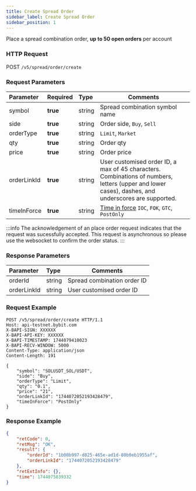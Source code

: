 ```yaml
---
title: Create Spread Order
sidebar_label: Create Spread Order
sidebar_position: 1
---
```

Place a spread combination order, **up to 50 open orders** per account

### HTTP Request
POST `/v5/spread/order/create`

### Request Parameters
| Parameter | Required | Type | Comments|
|:----- |:-------|:-----|------ |
|symbol |**true** |string |Spread combination symbol name|
|side |**true** |string |Order side, `Buy`, `Sell`|
|orderType |**true** |string |`Limit`, `Market`|
|qty |**true** |string |Order qty|
|price |**true** |string |Order price|
|orderLinkId |**true** |string |User customised order ID, a max of 45 characters. Combinations of numbers, letters (upper and lower cases), dashes, and underscores are supported.|
|timeInForce |**true** |string |<a href="https://www.bybit.com/en/help-center/article/What-Are-Time-In-Force-TIF-GTC-IOC-FOK">Time in force</a> `IOC`, `FOK`, `GTC`, `PostOnly`|

:::info
The acknowledgement of an place order request indicates that the request was sucessfully accepted. This request is asynchronous so please use the websocket to confirm the order status.
:::

### Response Parameters
| Parameter | Type | Comments|
|:----- |:-----|----- |
|orderId |string |Spread combination order ID |
|orderLinkId |string |User customised order ID |

### Request Example

```http
POST /v5/spread/order/create HTTP/1.1
Host: api-testnet.bybit.com
X-BAPI-SIGN: XXXXXX
X-BAPI-API-KEY: XXXXXX
X-BAPI-TIMESTAMP: 1744079410023
X-BAPI-RECV-WINDOW: 5000
Content-Type: application/json
Content-Length: 191

{
    "symbol": "SOLUSDT_SOL/USDT",
    "side": "Buy",
    "orderType": "Limit",
    "qty": "0.1",
    "price": "21",
    "orderLinkId": "1744072052193428479",
    "timeInForce": "PostOnly"
}
```

### Response Example
```json
{
    "retCode": 0,
    "retMsg": "OK",
    "result": {
        "orderId": "1b00b997-d825-465e-ad1d-80b0eb1955af",
        "orderLinkId": "1744072052193428479"
    },
    "retExtInfo": {},
    "time": 1744075839332
}
```
